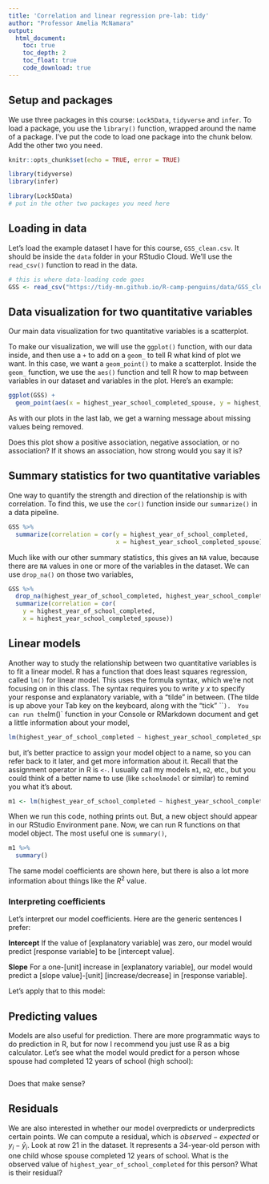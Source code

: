 ```yaml
---
title: 'Correlation and linear regression pre-lab: tidy'
author: "Professor Amelia McNamara"
output:
  html_document:
    toc: true
    toc_depth: 2
    toc_float: true
    code_download: true
---
```


## Setup and packages

We use three packages in this course: `Lock5Data`, `tidyverse` and `infer`. To load a package, you use the `library()` function, wrapped around the name of a package. I've put the code to load one package into the chunk below. Add the other two you need. 

```r
knitr::opts_chunk$set(echo = TRUE, error = TRUE)

library(tidyverse)
library(infer)
```

```r
library(Lock5Data)
# put in the other two packages you need here

```

## Loading in data

Let's load the example dataset I have for this course, `GSS_clean.csv`. It should be inside the `data` folder in your RStudio Cloud. We'll use the `read_csv()` function to read in the data. 

```r
# this is where data-loading code goes
GSS <- read_csv("https://tidy-mn.github.io/R-camp-penguins/data/GSS_clean.csv")
```

## Data visualization for two quantitative variables

Our main data visualization for two quantitative variables is a scatterplot. 

To make our visualization, we will use the `ggplot()` function, with our data inside, and then use a `+` to add on a `geom_` to tell R what kind of plot we want. In this case, we want a `geom_point()` to make a scatterplot. Inside the `geom_` function, we use the `aes()` function and tell R how to map between  variables in our dataset and variables in the plot. Here's an example:



```r
ggplot(GSS) +
  geom_point(aes(x = highest_year_school_completed_spouse, y = highest_year_of_school_completed))
```

As with our plots in the last lab, we get a warning message about missing values being removed. 

Does this plot show a positive association, negative association, or no association? If it shows an association, how strong would you say it is?

## Summary statistics for two quantitative variables

One way to quantify the strength and direction of the relationship is with correlation. To find this, we use the `cor()` function inside our `summarize()` in a data pipeline.  

```r
GSS %>%
  summarize(correlation = cor(y = highest_year_of_school_completed, 
                              x = highest_year_school_completed_spouse))
```

Much like with our other summary statistics, this gives an `NA` value, because there are `NA` values in one or more of the variables in the dataset. We can use `drop_na()` on those two variables,

```r
GSS %>%
  drop_na(highest_year_of_school_completed, highest_year_school_completed_spouse) %>%
  summarize(correlation = cor(
    y = highest_year_of_school_completed,
    x = highest_year_school_completed_spouse))
```

## Linear models

Another way to study the relationship between two quantitative variables is to fit a linear model. R has a function that does least squares regression, called `lm()` for linear model. This uses the formula syntax, which we're not focusing on in this class. The syntax requires you to write $y~x$ to specify your response and explanatory variable, with a "tilde" in between. (The tilde is up above your Tab key on the keyboard, along with the "tick" ```).  You can run the `lm()` function in your Console or RMarkdown document and get a little information about your model,

```r
lm(highest_year_of_school_completed ~ highest_year_school_completed_spouse, data = GSS)
```

but, it's better practice to assign your model object to a name, so you can refer back to it later, and get more information about it. Recall that the assignment operator in R is `<-`. I usually call my models `m1`, `m2`, etc., but you could think of a better name to use (like `schoolmodel` or similar) to remind you what it's about. 

```r
m1 <- lm(highest_year_of_school_completed ~ highest_year_school_completed_spouse, data = GSS)
```

When we run this code, nothing prints out. But, a new object should appear in our RStudio Environment pane. Now, we can run R functions on that model object. The most useful one is `summary()`,

```r
m1 %>%
  summary()
```

The same model coefficients are shown here, but there is also a lot more information about things like the $R^2$ value. 

### Interpreting coefficients
Let's interpret our model coefficients. Here are the generic sentences I prefer:

**Intercept** If the value of [explanatory variable] was zero, our model would predict [response variable] to be [intercept value].

**Slope** For a one-[unit] increase in [explanatory variable], our model would predict a [slope value]-[unit] [increase/decrease] in [response variable]. 

Let's apply that to this model:



## Predicting values
Models are also useful for prediction. There are more programmatic ways to do prediction in R, but for now I recommend you just use R as a big calculator. Let's see what the model would predict for a person whose spouse had completed 12 years of school (high school):

```r

```

Does that make sense?

## Residuals
We are also interested in whether our model overpredicts or underpredicts certain points. We can compute a residual, which is $observed - expected$ or $y_i-\hat{y}_i$. Look at row 21 in the dataset. It represents a 34-year-old person with one child whose spouse completed 12 years of school. What is the observed value of `highest_year_of_school_completed` for this person? What is their residual?

```r

```

